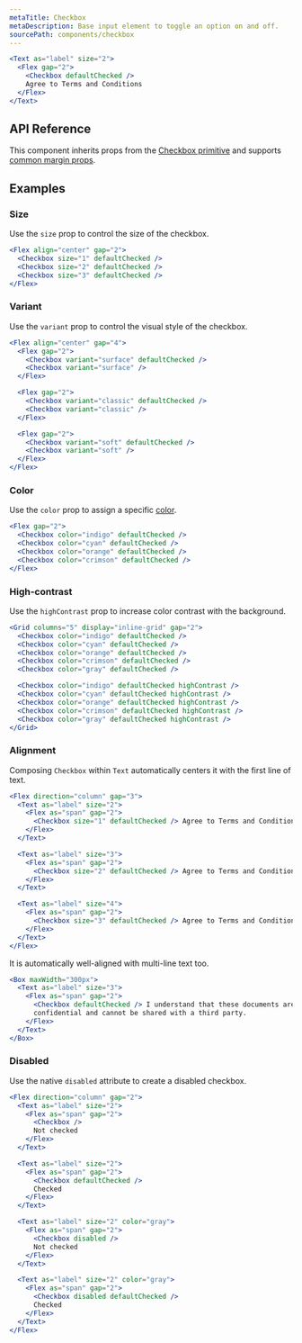 ```yaml
---
metaTitle: Checkbox
metaDescription: Base input element to toggle an option on and off.
sourcePath: components/checkbox
---
```


```jsx live=true
<Text as="label" size="2">
  <Flex gap="2">
    <Checkbox defaultChecked />
    Agree to Terms and Conditions
  </Flex>
</Text>
```

## API Reference

This component inherits props from the [Checkbox primitive](/primitives/docs/components/checkbox) and supports [common margin props](/themes/docs/overview/layout#margin-props).

<ThemesPropsTable defs="checkboxPropDefs" />

## Examples

### Size

Use the `size` prop to control the size of the checkbox.

```jsx live=true
<Flex align="center" gap="2">
  <Checkbox size="1" defaultChecked />
  <Checkbox size="2" defaultChecked />
  <Checkbox size="3" defaultChecked />
</Flex>
```

### Variant

Use the `variant` prop to control the visual style of the checkbox.

```jsx live=true
<Flex align="center" gap="4">
  <Flex gap="2">
    <Checkbox variant="surface" defaultChecked />
    <Checkbox variant="surface" />
  </Flex>

  <Flex gap="2">
    <Checkbox variant="classic" defaultChecked />
    <Checkbox variant="classic" />
  </Flex>

  <Flex gap="2">
    <Checkbox variant="soft" defaultChecked />
    <Checkbox variant="soft" />
  </Flex>
</Flex>
```

### Color

Use the `color` prop to assign a specific [color](/themes/docs/theme/color).

```jsx live=true
<Flex gap="2">
  <Checkbox color="indigo" defaultChecked />
  <Checkbox color="cyan" defaultChecked />
  <Checkbox color="orange" defaultChecked />
  <Checkbox color="crimson" defaultChecked />
</Flex>
```

### High-contrast

Use the `highContrast` prop to increase color contrast with the background.

```jsx live=true
<Grid columns="5" display="inline-grid" gap="2">
  <Checkbox color="indigo" defaultChecked />
  <Checkbox color="cyan" defaultChecked />
  <Checkbox color="orange" defaultChecked />
  <Checkbox color="crimson" defaultChecked />
  <Checkbox color="gray" defaultChecked />

  <Checkbox color="indigo" defaultChecked highContrast />
  <Checkbox color="cyan" defaultChecked highContrast />
  <Checkbox color="orange" defaultChecked highContrast />
  <Checkbox color="crimson" defaultChecked highContrast />
  <Checkbox color="gray" defaultChecked highContrast />
</Grid>
```

### Alignment

Composing `Checkbox` within `Text` automatically centers it with the first line of text.

```jsx live="true"
<Flex direction="column" gap="3">
  <Text as="label" size="2">
    <Flex as="span" gap="2">
      <Checkbox size="1" defaultChecked /> Agree to Terms and Conditions
    </Flex>
  </Text>

  <Text as="label" size="3">
    <Flex as="span" gap="2">
      <Checkbox size="2" defaultChecked /> Agree to Terms and Conditions
    </Flex>
  </Text>

  <Text as="label" size="4">
    <Flex as="span" gap="2">
      <Checkbox size="3" defaultChecked /> Agree to Terms and Conditions
    </Flex>
  </Text>
</Flex>
```

It is automatically well-aligned with multi-line text too.

```jsx live="true"
<Box maxWidth="300px">
  <Text as="label" size="3">
    <Flex as="span" gap="2">
      <Checkbox defaultChecked /> I understand that these documents are
      confidential and cannot be shared with a third party.
    </Flex>
  </Text>
</Box>
```

### Disabled

Use the native `disabled` attribute to create a disabled checkbox.

```jsx live="true"
<Flex direction="column" gap="2">
  <Text as="label" size="2">
    <Flex as="span" gap="2">
      <Checkbox />
      Not checked
    </Flex>
  </Text>

  <Text as="label" size="2">
    <Flex as="span" gap="2">
      <Checkbox defaultChecked />
      Checked
    </Flex>
  </Text>

  <Text as="label" size="2" color="gray">
    <Flex as="span" gap="2">
      <Checkbox disabled />
      Not checked
    </Flex>
  </Text>

  <Text as="label" size="2" color="gray">
    <Flex as="span" gap="2">
      <Checkbox disabled defaultChecked />
      Checked
    </Flex>
  </Text>
</Flex>
```
